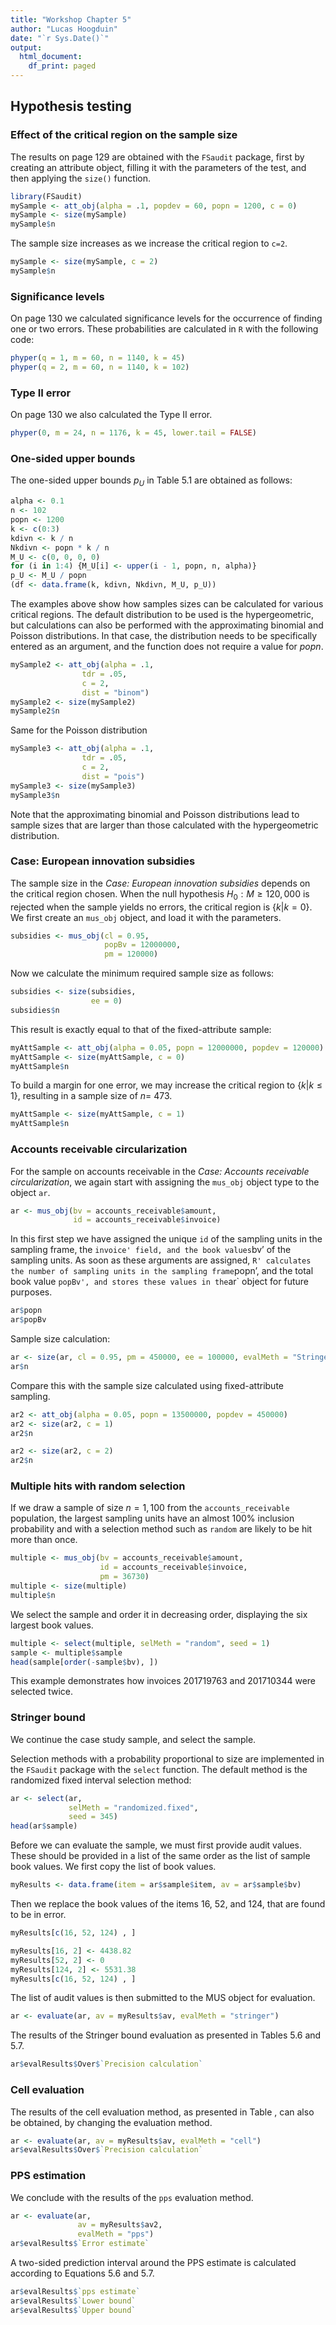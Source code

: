```yaml
---
title: "Workshop Chapter 5"
author: "Lucas Hoogduin"
date: "`r Sys.Date()`"
output:
  html_document:
    df_print: paged
---
```


## Hypothesis testing

### Effect of the critical region on the sample size

The results on page 129 are obtained with the `FSaudit` package, first by creating an attribute object, filling it with the parameters of the test, and then applying the `size()` function.

```r
library(FSaudit)
mySample <- att_obj(alpha = .1, popdev = 60, popn = 1200, c = 0)
mySample <- size(mySample)
mySample$n
```
The sample size increases as we increase the critical region to `c=2`.

```r

mySample <- size(mySample, c = 2)
mySample$n
```

### Significance levels

On page 130 we calculated significance levels for the occurrence of finding one or two errors. These probabilities are calculated in `R` with the following code:

```r
phyper(q = 1, m = 60, n = 1140, k = 45)
phyper(q = 2, m = 60, n = 1140, k = 102)
```

### Type II error

On page 130 we also calculated the Type II error.

```r
phyper(0, m = 24, n = 1176, k = 45, lower.tail = FALSE)
```

### One-sided upper bounds

The one-sided upper bounds $p_U$ in Table 5.1 are obtained as follows:

```r
alpha <- 0.1
n <- 102
popn <- 1200
k <- c(0:3)
kdivn <- k / n
Nkdivn <- popn * k / n
M_U <- c(0, 0, 0, 0)
for (i in 1:4) {M_U[i] <- upper(i - 1, popn, n, alpha)}
p_U <- M_U / popn
(df <- data.frame(k, kdivn, Nkdivn, M_U, p_U))
```

The examples above show how samples sizes can be calculated for various critical regions. The default distribution to be used is the hypergeometric, but calculations can also be performed with the approximating binomial and Poisson distributions. In that case, the distribution needs to be specifically entered as an argument, and the function does not require a value for $popn$. 
```r
mySample2 <- att_obj(alpha = .1,
                tdr = .05,
                c = 2,
                dist = "binom")
mySample2 <- size(mySample2)
mySample2$n
```
Same for the Poisson distribution
```r
mySample3 <- att_obj(alpha = .1,
                tdr = .05,
                c = 2,
                dist = "pois")
mySample3 <- size(mySample3)
mySample3$n
```
Note that the approximating binomial and Poisson distributions lead to sample sizes that are  larger than those calculated with the hypergeometric distribution.

### Case: European innovation subsidies
The sample size in the *Case: European innovation subsidies* depends on the critical region chosen. When the null hypothesis $H_0 : M \geq 120,000$ is rejected when the sample yields no errors, the critical region is $\{k | k = 0\}$. We first create an `mus_obj` object, and load it with the parameters.
```r
subsidies <- mus_obj(cl = 0.95, 
                     popBv = 12000000, 
                     pm = 120000)
```
Now we calculate the minimum required sample size as follows:
```r
subsidies <- size(subsidies,
                  ee = 0)
subsidies$n
```
This result is exactly equal to that of the fixed-attribute sample:
```r
myAttSample <- att_obj(alpha = 0.05, popn = 12000000, popdev = 120000)
myAttSample <- size(myAttSample, c = 0)
myAttSample$n
```
To build a margin for one error, we may increase the critical region to $\{k | k \leq 1\}$, resulting in a sample size of $n =$ 473.

```r
myAttSample <- size(myAttSample, c = 1)
myAttSample$n
```

### Accounts receivable circularization

For the sample on accounts receivable in the *Case: Accounts receivable circularization*, we again start with assigning the `mus_obj` object type to the object `ar`.
```r
ar <- mus_obj(bv = accounts_receivable$amount,
              id = accounts_receivable$invoice)
```
In this first step we have assigned the unique `id` of the sampling units in the sampling frame, the `invoice' field, and the book values `bv' of the sampling units. As soon as these arguments are assigned, `R' calculates the number of sampling units in the sampling frame `popn', and the total book value `popBv', and stores these values in the `ar` object for future purposes.
```r
ar$popn
ar$popBv
```
Sample size calculation:

```r
ar <- size(ar, cl = 0.95, pm = 450000, ee = 100000, evalMeth = "Stringer")
ar$n
```
Compare this with the sample size calculated using fixed-attribute sampling.

```r
ar2 <- att_obj(alpha = 0.05, popn = 13500000, popdev = 450000)
ar2 <- size(ar2, c = 1)
ar2$n

ar2 <- size(ar2, c = 2)
ar2$n
```



### Multiple hits with random selection

If we draw a sample of size $n = 1,100$ from the `accounts_receivable` population, the largest sampling units have an almost 100% inclusion probability and with a selection method such as `random` are likely to be hit more than once.

```r
multiple <- mus_obj(bv = accounts_receivable$amount,
                    id = accounts_receivable$invoice,
                    pm = 36730)
multiple <- size(multiple)
multiple$n
```

We select the sample and order it in decreasing order, displaying the six largest book values.

```r
multiple <- select(multiple, selMeth = "random", seed = 1)
sample <- multiple$sample
head(sample[order(-sample$bv), ])
```
This example demonstrates how invoices 201719763 and 201710344 were selected twice.

### Stringer bound

We continue the case study sample, and select the sample.

Selection methods with a probability proportional to size are implemented in the `FSaudit` package with the `select` function. The default method is the randomized fixed interval selection method:
```r
ar <- select(ar,
             selMeth = "randomized.fixed",
             seed = 345)
head(ar$sample)
```

Before we can evaluate the sample, we must first provide audit values. These should be provided in a list of the same order as the list of sample book values. We first copy the list of book values.

```r
myResults <- data.frame(item = ar$sample$item, av = ar$sample$bv)
```
Then we replace the book values of the items 16, 52, and 124, that are found to be in error.

```r
myResults[c(16, 52, 124) , ]
```
```r
myResults[16, 2] <- 4438.82
myResults[52, 2] <- 0
myResults[124, 2] <- 5531.38
myResults[c(16, 52, 124) , ]
```

The list of audit values is then submitted to the MUS object for evaluation.

```r
ar <- evaluate(ar, av = myResults$av, evalMeth = "stringer")
```

The results of the Stringer bound evaluation as presented in Tables 5.6 and 5.7.

```r
ar$evalResults$Over$`Precision calculation`
```

### Cell evaluation

The results of the cell evaluation method, as presented in Table \ref{tab:precision_Cell}, can also be obtained, by changing the evaluation method.

```r
ar <- evaluate(ar, av = myResults$av, evalMeth = "cell")
ar$evalResults$Over$`Precision calculation`
```

### PPS estimation

We conclude with the results of the `pps` evaluation method.

```r
ar <- evaluate(ar,
               av = myResults$av2,
               evalMeth = "pps")
ar$evalResults$`Error estimate`
```
A two-sided prediction interval around the PPS estimate is calculated according to Equations 5.6 and 5.7.

```r
ar$evalResults$`pps estimate`
ar$evalResults$`Lower bound`
ar$evalResults$`Upper bound`
```

